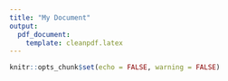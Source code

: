 ```yaml
---
title: "My Document"
output: 
  pdf_document:
    template: cleanpdf.latex
---
```


```r
knitr::opts_chunk$set(echo = FALSE, warning = FALSE)
```

